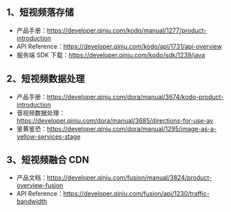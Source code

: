 ## 1、短视频落存储

- 产品手册：https://developer.qiniu.com/kodo/manual/1277/product-introduction
- API Reference：https://developer.qiniu.com/kodo/api/1731/api-overview
- 服务端 SDK 下载：https://developer.qiniu.com/kodo/sdk/1239/java

## 2、短视频数据处理

- 产品手册：https://developer.qiniu.com/dora/manual/3674/kodo-product-introduction
- 音视频数据处理：https://developer.qiniu.com/dora/manual/3685/directions-for-use-av
- 鉴黄鉴恐：https://developer.qiniu.com/dora/manual/1295/image-as-a-yellow-services-stage

## 3、短视频融合 CDN

- 产品文档：https://developer.qiniu.com/fusion/manual/3824/product-overview-fusion
- API Reference：https://developer.qiniu.com/fusion/api/1230/traffic-bandwidth
